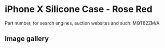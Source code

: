 
# iPhone X Silicone Case - Rose Red

Part number, for search engines, auction websites and such: MQT82ZM/A

## Image gallery

<div style={{ width: "768px" }}>
  <GalleryComponent
    images={[
      {
        original: "/everysource/MQT82.webp",
        thumbnail: "/everypreview/MQT82.webp",
      },
      {
        original: "/everysource/MQT82_AV1_SILVER.webp",
        thumbnail: "/everypreview/MQT82_AV1_SILVER.webp",
      },
      {
        original: "/everysource/MQT82_AV1_SPACE_GRAY.webp",
        thumbnail: "/everypreview/MQT82_AV1_SPACE_GRAY.webp",
      },
      {
        original: "/everysource/MQT82_AV2.webp",
        thumbnail: "/everypreview/MQT82_AV2.webp",
      }
    ]}
  />
</div>